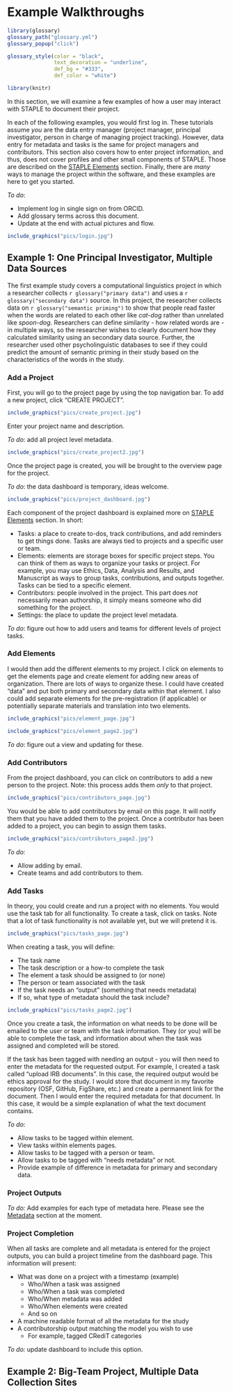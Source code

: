 # Example Walkthroughs

```r
library(glossary)
glossary_path("glossary.yml")
glossary_popup("click")

glossary_style(color = "black", 
               text_decoration = "underline",
               def_bg = "#333",
               def_color = "white")

library(knitr)
```

In this section, we will examine a few examples of how a user may interact with STAPLE to document their project.

In each of the following examples, you would first log in. These tutorials assume *you* are the data entry manager (project manager, principal investigator, person in charge of managing project tracking). However, data entry for metadata and tasks is the same for project managers and contributors. This section also covers how to enter project information, and thus, does not cover profiles and other small components of STAPLE. Those are described on the [STAPLE Elements](staple-elements.qmd) section. Finally, there are *many* ways to manage the project within the software, and these examples are here to get you started.

*To do*:

-   Implement log in single sign on from ORCID.
-   Add glossary terms across this document.
-   Update at the end with actual pictures and flow.

```r
include_graphics("pics/login.jpg")
```

## Example 1: One Principal Investigator, Multiple Data Sources

The first example study covers a computational linguistics project in which a researcher collects `r glossary("primary data")` and uses a `r glossary("secondary data")` source. In this project, the researcher collects data on `r glossary("semantic priming")` to show that people read faster when the words are related to each other like *cat-dog* rather than unrelated like *spoon-dog*. Researchers can define similarity - how related words are - in multiple ways, so the researcher wishes to clearly document how they calculated similarity using an secondary data source. Further, the researcher used other psycholinguistic databases to see if they could predict the amount of semantic priming in their study based on the characteristics of the words in the study.

### Add a Project

First, you will go to the project page by using the top navigation bar. To add a new project, click "CREATE PROJECT".

```r
include_graphics("pics/create_project.jpg")
```

Enter your project name and description.

*To do*: add all project level metadata.

```r
include_graphics("pics/create_project2.jpg")
```

Once the project page is created, you will be brought to the overview page for the project.

*To do*: the data dashboard is temporary, ideas welcome.

```r
include_graphics("pics/project_dashboard.jpg")
```

Each component of the project dashboard is explained more on [STAPLE Elements](staple-elements.qmd) section. In short:

-   Tasks: a place to create to-dos, track contributions, and add reminders to get things done. Tasks are always tied to projects and a specific user or team.
-   Elements: elements are storage boxes for specific project steps. You can think of them as ways to organize your tasks or project. For example, you may use Ethics, Data, Analysis and Results, and Manuscript as ways to group tasks, contributions, and outputs together. Tasks can be tied to a specific element.
-   Contributors: people involved in the project. This part does *not* necessarily mean authorship, it simply means someone who did something for the project.
-   Settings: the place to update the project level metadata.

*To do*: figure out how to add users and teams for different levels of project tasks.

### Add Elements

I would then add the different elements to my project. I click on elements to get the elements page and create element for adding new areas of organization. There are lots of ways to organize these. I could have created "data" and put both primary and secondary data within that element. I also could add separate elements for the pre-registration (if applicable) or potentially separate materials and translation into two elements.

```r
include_graphics("pics/element_page.jpg")
```

```r
include_graphics("pics/element_page2.jpg")
```

*To do*: figure out a view and updating for these.

### Add Contributors

From the project dashboard, you can click on contributors to add a new person to the project. Note: this process adds them *only* to that project. 

```r
include_graphics("pics/contributors_page.jpg")
```

You would be able to add contributors by email on this page. It will notify them that you have added them to the project. Once a contributor has been added to a project, you can begin to assign them tasks. 

```r
include_graphics("pics/contributors_page2.jpg")
```

*To do:* 

- Allow adding by email. 
- Create teams and add contributors to them. 

### Add Tasks

In theory, you could create and run a project with no elements. You would use the task tab for all functionality. To create a task, click on tasks. Note that a lot of task functionality is not available yet, but we will pretend it is.

```r
include_graphics("pics/tasks_page.jpg")
```

When creating a task, you will define:

-   The task name
-   The task description or a how-to complete the task
-   The element a task should be assigned to (or none)
-   The person or team associated with the task
-   If the task needs an "output" (something that needs metadata)
-   If so, what type of metadata should the task include?

```r
include_graphics("pics/tasks_page2.jpg")
```

Once you create a task, the information on what needs to be done will be emailed to the user or team with the task information. They (or you) will be able to complete the task, and information about when the task was assigned and completed will be stored.

If the task has been tagged with needing an output - you will then need to enter the metadata for the requested output. For example, I created a task called "upload IRB documents". In this case, the required output would be ethics approval for the study. I would store that document in my favorite repository (OSF, GitHub, FigShare, etc.) and create a permanent link for the document. Then I would enter the required metadata for that document. In this case, it would be a simple explanation of what the text document contains.

*To do*:

-   Allow tasks to be tagged within element.
-   View tasks within elements pages.
-   Allow tasks to be tagged with a person or team.
-   Allow tasks to be tagged with "needs metadata" or not.
-   Provide example of difference in metadata for primary and secondary data.

### Project Outputs

*To do:* Add examples for each type of metadata here. Please see the [Metadata](metadata.qmd) section at the moment. 
 
### Project Completion

When all tasks are complete and all metadata is entered for the project outputs, you can build a project timeline from the dashboard page. This information will present:

- What was done on a project with a timestamp (example)
  - Who/When a task was assigned
  - Who/When a task was completed
  - Who/When metadata was added
  - Who/When elements were created
  - And so on
- A machine readable format of all the metadata for the study 
- A contributorship output matching the model you wish to use 
  - For example, tagged CRediT categories

*To do:* update dashboard to include this option.

## Example 2: Big-Team Project, Multiple Data Collection Sites


